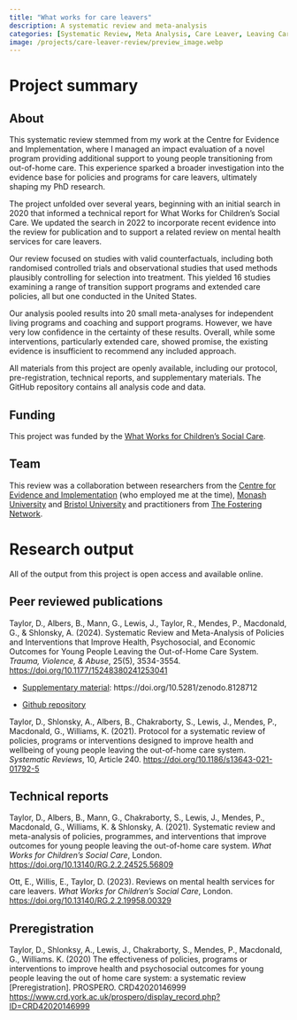 ```yaml
---
title: "What works for care leavers"
description: A systematic review and meta-analysis
categories: [Systematic Review, Meta Analysis, Care Leaver, Leaving Care]
image: /projects/care-leaver-review/preview_image.webp
---
```


# Project summary

## About

This systematic review stemmed from my work at the Centre for Evidence and Implementation, where I managed an impact evaluation of a novel program providing additional support to young people transitioning from out-of-home care. This experience sparked a broader investigation into the evidence base for policies and programs for care leavers, ultimately shaping my PhD research.

The project unfolded over several years, beginning with an initial search in 2020 that informed a technical report for What Works for Children's Social Care. We updated the search in 2022 to incorporate recent evidence into the review for publication and to support a related review on mental health services for care leavers.

Our review focused on studies with valid counterfactuals, including both randomised controlled trials and observational studies that used methods plausibly controlling for selection into treatment. This yielded 16 studies examining a range of transition support programs and extended care policies, all but one conducted in the United States.

Our analysis pooled results into 20 small meta-analyses for independent living programs and coaching and support programs. However, we have very low confidence in the certainty of these results. Overall, while some interventions, particularly extended care, showed promise, the existing evidence is insufficient to recommend any included approach.

All materials from this project are openly available, including our protocol, pre-registration, technical reports, and supplementary materials. The GitHub repository contains all analysis code and data.

## Funding

This project was funded by the [What Works for Children's Social Care](https://whatworks-csc.org.uk/).

## Team

This review was a collaboration between researchers from the [Centre for Evidence and Implementation](https://www.ceiglobal.org/) (who employed me at the time), [Monash University](https://www.monash.edu/medicine/spahc/socialwork/datamatters) and [Bristol University](https://www.bristol.ac.uk/people/person/Geraldine-Macdonald-5d04ff3d-c8d2-46fd-bc6e-d417a321196e/) and practitioners from [The Fostering Network](https://www.thefosteringnetwork.org.uk/).

# Research output

All of the output from this project is open access and available online.

## Peer reviewed publications

Taylor, D., Albers, B., Mann, G., Lewis, J., Taylor, R., Mendes, P., Macdonald, G., & Shlonsky, A. (2024). Systematic Review and Meta-Analysis of Policies and Interventions that Improve Health, Psychosocial, and Economic Outcomes for Young People Leaving the Out-of-Home Care System. *Trauma, Violence, & Abuse*, 25(5), 3534-3554. <https://doi.org/10.1177/15248380241253041>

-   [Supplementary material](https://davetayl-r.github.io/care-leaver-review/care-leaver-review-supplementary-material.html): https://doi.org/10.5281/zenodo.8128712

-   [Github repository](https://github.com/davetayl-r/care-leaver-review)

Taylor, D., Shlonsky, A., Albers, B., Chakraborty, S., Lewis, J., Mendes, P., Macdonald, G., Williams, K. (2021). Protocol for a systematic review of policies, programs or interventions designed to improve health and wellbeing of young people leaving the out-of-home care system. *Systematic Reviews*, 10, Article 240. <https://doi.org/10.1186/s13643-021-01792-5>

## Technical reports

Taylor, D., Albers, B., Mann, G., Chakraborty, S., Lewis, J., Mendes, P., Macdonald, G., Williams, K. & Shlonsky, A. (2021). Systematic review and meta-analysis of policies, programmes, and interventions that improve outcomes for young people leaving the out-of-home care system. *What Works for Children's Social Care*, London. <https://doi.org/10.13140/RG.2.2.24525.56809>

Ott, E., Willis, E., Taylor, D. (2023). Reviews on mental health services for care leavers. *What Works for Children's Social Care*, London. <https://doi.org/10.13140/RG.2.2.19958.00329>

## Preregistration

Taylor, D., Shlonksy, A., Lewis, J., Chakraborty, S., Mendes, P., Macdonald, G., Williams. K. (2020) The effectiveness of policies, programs or interventions to improve health and psychosocial outcomes for young people leaving the out of home care system: a systematic review \[Preregistration\]. PROSPERO. CRD42020146999 <https://www.crd.york.ac.uk/prospero/display_record.php?ID=CRD42020146999>
